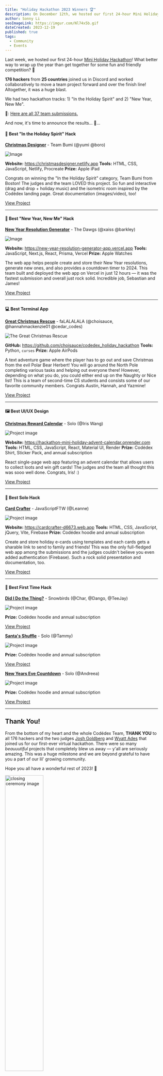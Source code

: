 ```yaml
---
title: "Holiday Hackathon 2023 Winners 🏆"
description: On December 12th, we hosted our first 24-hour Mini Holiday Hackathon!  What better way to wrap up the year than get together for some fun and friendly competition? 🚀
author: Sonny Li
seoImageLink: https://imgur.com/Nl74x5b.gif
dateCreated: 2023-12-19
published: true
tags:
  - Community
  - Events
---
```


Last week, we hosted our first 24-hour [Mini Holiday Hackathon](https://www.codedex.io/community/monthly-challenge/december-2023)! What better way to wrap up the year than get together for some fun and friendly competition? 🚀

**176 hackers** from **25 countries** joined us in Discord and worked collaboratively to move a team project forward and over the finish line! Altogether, it was a huge blast. 

We had two hackathon tracks: 1) "In the Holiday Spirit" and 2) "New Year, New Me".

🔗: [Here are all 37 team submissions.](https://www.codedex.io/community/monthly-challenge/december-2023)

And now, it's time to announce the results... 🥁...


#### 🎄 Best "In the Holiday Spirit" Hack

**[Christmas Designer](https://www.codedex.io/community/monthly-challenge/submission/32PAQaaiKjx5CQPg8Ebd)** - Team Bumi (@yumi @boro)

![Image](https://imgur.com/hYb9Qjx.png)

**Website:** https://christmasdesigner.netlify.app
**Tools:** HTML, CSS, JavaScript, Netlify, Procreate
**Prize:** Apple iPad

Congrats on winning the "In the Holiday Spirit" category, Team Bumi from Boston! The judges and the team LOVED this project. So fun and interactive (drag and drop + holiday music) and the isometric room inspired by the Codédex landing page. Great documentation (images/video), too!

<div style={{ display: "flex", justifyContent: "center", marginBottom: "1.2rem", transform: "scale(.9)" }}>
  <a className="nes-btn is-warning" href="https://www.codedex.io/community/monthly-challenge/submission/32PAQaaiKjx5CQPg8Ebd" target="_blank" and rel="noopener noreferrer">View Project</a>
</div>

---

#### 🎊 Best "New Year, New Me" Hack 

**[New Year Resolution Generator](https://www.codedex.io/community/monthly-challenge/submission/wo8pui7ITPGVymSoPH2m)** - The Dawgs (@xaiss @barkley)

![Image](https://imgur.com/8k9eAOr.png)

**Website:** https://new-year-resolution-generator-app.vercel.app
**Tools:** JavaScript, Next.js, React, Prisma, Vercel
**Prize:** Apple Watches

The web app helps people create and store their New Year resolutions, generate new ones, and also provides a countdown timer to 2024. This team built and deployed the web app on Vercel in just 12 hours — it was the fastest submission and overall just rock solid. Incredible job, Sebastian and James!

<div style={{ display: "flex", justifyContent: "center", marginBottom: "1.2rem", transform: "scale(.9)" }}>
  <a className="nes-btn is-warning" href="https://www.codedex.io/community/monthly-challenge/submission/wo8pui7ITPGVymSoPH2m" target="_blank" and rel="noopener noreferrer">View Project</a>
</div>

---

#### 💻 Best Terminal App

**[Great Christmas Rescue](https://www.codedex.io/community/monthly-challenge/submission/4chxT7DPA9kGK3ahpT4A)** - faLALALALA (@choisauce, @hannahmackenzie01 @cedar_codes)

![The Great Christmas Rescue](https://i.imgur.com/QLYpTnS.gif)

**GitHub:** https://github.com/choisauce/codedex_holiday_hackathon
**Tools:** Python, `curses`
**Prize:** Apple AirPods

A text adventure game where the player has to go out and save Christmas from the evil Polar Bear Herbert! You will go around the North Pole completing various tasks and helping out everyone there! However, depending on what you do, you could either end up on the Naughty or Nice list! This is a team of second-time CS students and consists some of our favorite community members. Congrats Austin, Hannah, and Yazmine!

<div style={{ display: "flex", justifyContent: "center", marginBottom: "1.2rem", transform: "scale(.9)" }}>
  <a className="nes-btn is-warning" href="https://www.codedex.io/community/monthly-challenge/submission/4chxT7DPA9kGK3ahpT4A" target="_blank" and rel="noopener noreferrer">View Project</a>
</div>

---

#### 🖼️ Best UI/UX Design

**[Christmas Reward Calendar]()** - Solo (@Iris Wang)

![Project image](https://imgur.com/5upMzqy.png)

**Website:** https://hackathon-mini-holiday-advent-calendar.onrender.com
**Tools:** HTML, CSS, JavaScript, React, Material UI, Render
**Prize:** Codédex Shirt, Sticker Pack, and annual subscription

React single-page web app featuring an advent calendar that allows users to collect loots and win gift cards! The judges and the team all thought this was sooo well done. Congrats, Iris! :)

<div style={{ display: "flex", justifyContent: "center", marginBottom: "1.2rem", transform: "scale(.9)" }}>
  <a className="nes-btn is-warning" href="https://www.codedex.io/community/monthly-challenge/submission/4MASTawAEuNR5xswHy5b" target="_blank" and rel="noopener noreferrer">View Project</a>
</div>

---

#### 🥇 Best Solo Hack

**[Card Crafter](https://www.codedex.io/community/monthly-challenge/submission/bONlraRWkymyE50hhPT4)** - JavaScriptFTW (@Leanne)

![Project image](https://imgur.com/aMOd4qb.png)

**Website:** https://cardcrafter-d6673.web.app
**Tools:** HTML, CSS, JavaScript, jQuery, Vite, Firebase
**Prize:** Codédex hoodie and annual subscription

Create and store holiday e-cards using templates and each cards gets a sharable link to send to family and friends! This was the only full-fledged web app among the submissions and the judges couldn't believe you even added authentication (Firebase). Such a rock solid presentation and documentation, too. 

<div style={{ display: "flex", justifyContent: "center", marginBottom: "1.2rem", transform: "scale(.9)" }}>
  <a className="nes-btn is-warning" href="https://www.codedex.io/community/monthly-challenge/submission/bONlraRWkymyE50hhPT4" target="_blank" and rel="noopener noreferrer">View Project</a>
</div>

---

#### 🌱 Best First Time Hack

**[Did I Do the Thing?](https://www.codedex.io/community/monthly-challenge/submission/ClFNRipwDywOZqXUH5cg)** - Snowbirds (@Char, @Dango, @TeeJay)

![Project image](https://imgur.com/st8Ml49.png)

**Prize:** Codédex hoodie and annual subscription

<div style={{ display: "flex", justifyContent: "center", marginBottom: "1.2rem", transform: "scale(.9)" }}>
  <a className="nes-btn is-warning" href="https://www.codedex.io/community/monthly-challenge/submission/ClFNRipwDywOZqXUH5cg" target="_blank" and rel="noopener noreferrer">View Project</a>
</div>


**[Santa's Shuffle](https://www.codedex.io/community/monthly-challenge/submission/TRi80Tfr92WeaJ90KSot)** - Solo (@Tammy)

![Project image](https://imgur.com/c7qnvFh.png)

**Prize:** Codédex hoodie and annual subscription

<div style={{ display: "flex", justifyContent: "center", marginBottom: "1.2rem", transform: "scale(.9)" }}>
  <a className="nes-btn is-warning" href="https://www.codedex.io/community/monthly-challenge/submission/TRi80Tfr92WeaJ90KSot" target="_blank" and rel="noopener noreferrer">View Project</a>
</div>


**[New Years Eve Countdown](https://www.codedex.io/community/monthly-challenge/submission/ofnonB3gD35O8XLFuaAy)** - Solo (@Andreea)

![Project image](https://imgur.com/gltVhcL.gif)

**Prize:** Codédex hoodie and annual subscription

<div style={{ display: "flex", justifyContent: "center", marginBottom: "1.2rem", transform: "scale(.9)" }}>
  <a className="nes-btn is-warning" href="https://www.codedex.io/community/monthly-challenge/submission/ofnonB3gD35O8XLFuaAy" target="_blank" and rel="noopener noreferrer">View Project</a>
</div>

---

## Thank You!

From the bottom of my heart and the whole Codédex Team, **THANK YOU** to all 176 hackers and the two judges [Josh Goldberg](https://twitter.com/JoshuaKGoldberg) and [Wyatt Ades](https://twitter.com/wyattades) that joined us for our first-ever virtual hackathon. There were so many _beauuutiful_ projects that completely blew us away — y'all are seriously amazing. This was a huge milestone and we are beyond grateful to have you a part of our lil' growing community.

Hope you all have a wonderful rest of 2023! 🫶

<img src="https://c.tenor.com/_LNGWobK5usAAAAd/tenor.gif" alt="closing ceremony image" width="50%"/>

## Links

If you missed the opening / closing ceremony, here are the links:

- [Opening Ceremony & Kick-Off](https://youtu.be/H67v17-Y0qE?si=FbNTaRUzw2P28xfC)
- [Closing Ceremony](https://youtu.be/cavHgaqGapU?si=Qg056-ky9cAiolcZ)
- [All Project Submissions](https://www.codedex.io/community/monthly-challenge/december-2023)
